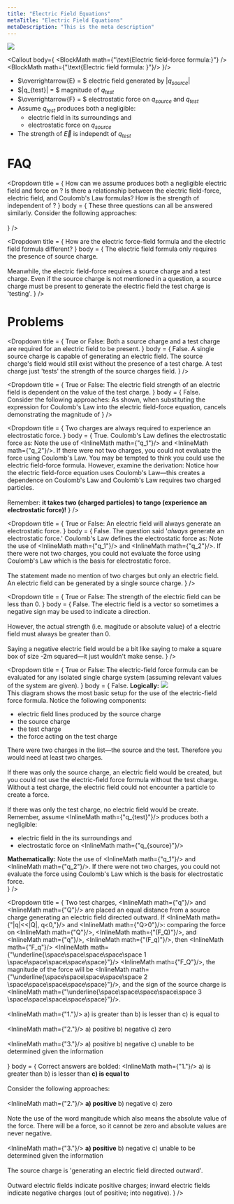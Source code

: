 ```yaml
---
title: "Electric Field Equations"
metaTitle: "Electric Field Equations"
metaDescription: "This is the meta description"
---
```




<img src={ElectricFieldEquations1}/>

<Callout body={<span>
  <BlockMath math={"\\text{Electric field-force formula:}"} />
  <BlockMath math={CommonMathData.electricFieldForce}/>
  <Divider/>
  <BlockMath math={"\\text{Electric field formula: }"}/>
  <BlockMath math={CommonMathData.electricField}/>
  </span>
}/>

- $\overrightarrow{E} = $ electric field generated by $|q_{source}|$
- $|q_{test}| = $ magnitude of $q_{test}$
- $\overrightarrow{F} = $ electrostatic force on $q_{source}$ and $q_{test}$
- Assume $q_{test}$ produces both a negligible: 
  - electric field in its surroundings and
  - electrostatic force on $q_{source}$
- The strength of $\overrightarrow{E}$ is independt of $q_{test}$ 

# FAQ
<Dropdown 
  title = {<span>
    How can we assume <InlineMath math="q_{test}"/> produces both a negligible electric field and force on <InlineMath math="q_{source}"/>? Is there a relationship between the electric field-force, electric field, and Coulomb's Law formulas?
    How is the strength of <InlineMath math={CommonMathData.EVector}/> independent of <InlineMath math="q_{test}"/>?
  </span>}
  body = {<span>
    These three questions can all be answered similarly. Consider the following approaches:<br/>
    <br/>
    <ElectricFieldIndependence/>
  </span>}
/>

<Dropdown 
  title = {<span>
    How are the electric force-field formula and the electric field formula different?
  </span>}
  body = {<span>
    The electric field formula only requires the presence of source charge.<br/>
    <br/>
    Meanwhile, the electric field-force requires a source charge and a test charge. Even if the source charge is not mentioned in a question, a source charge must be present to generate the electric field the test charge is 'testing'.
  </span>}
/>

# Problems

<Dropdown 
  title = {<span>
    True or False: Both a source charge and a test charge are required for an electric field to be present.
  </span>}
  body = {<span>
    False. A single source charge is capable of generating an electric field. The source charge's field would still exist without the presence of a test charge. A test charge just 'tests' the strength of the source charges field. 
  </span>}
/>

<Dropdown 
  title = {<span>
    True or False: The electric field strength of an electric field is dependent on the value of the test charge.
  </span>}
  body = {<span>
    False. Consider the following approaches:
    <ElectricFieldIndependence/>
    As shown, when substituting the expression for Coulomb's Law into the electric field-force equation, <InlineMath math="q_{test}"/> cancels demonstrating the magnitude of <InlineMath math="q_{test}"/> 
  </span>}
/>

<Dropdown 
  title = {<span>
    Two charges are always required to experience an electrostatic force.
  </span>}
  body = {<span>
    True. Coulomb's Law defines the electrostatic force as: <BlockMath math={CommonMathData.coulombsLaw}/> Note the use of <InlineMath math={"q_1"}/> and <InlineMath math={"q_2"}/>. If there were not two charges, you could not evaluate the force using Coulomb's Law.
    <Divider/>
    You may be tempted to think you could use the electric field-force formula. However, examine the derivation:
    <DeriveElectricField/>
    Notice how the electric field-force equation uses Coulomb's Law—this creates a dependence on Coulomb's Law and Coulomb's Law requires two charged particles.<br/>
    <br/>
    Remember: <strong>it takes two (charged particles) to tango (experience an electrostatic force)!</strong>
  </span>}
/>

<Dropdown 
  title = {<span>
    True or False: An electric field will always generate an electrostatic force.
  </span>}
  body = {<span>
    False. The question said '<i>always</i> generate an electrostatic force.' Coulomb's Law defines the electrostatic force as:
    <BlockMath math={CommonMathData.coulombsLaw}/>
    Note the use of <InlineMath math={"q_1"}/> and <InlineMath math={"q_2"}/>. If there were not two charges, you could not evaluate the force using 
    Coulomb's Law which is the basis for electrostatic force.<br/>
    <br/>
    The statement made no mention of two charges but only an electric field. An electric field can be generated by a single source charge.
  </span>}
/>

<Dropdown 
  title = {<span>
    True or False: The strength of the electric field can be less than 0.
  </span>}
  body = {<span>
    False. The electric field is a vector so sometimes a negative sign may be used to indicate a direction.<br/>
    <br/>
    However, the actual strength (i.e. magitude or absolute value) of a electric field must always be greater than 0.<br/>
    <br/>
    Saying a negative electric field would be a bit like saying to make a square box of size -2m squared—it just wouldn't make sense.
  </span>}
/>

<Dropdown 
  title = {<span>
    True or False: The electric-field force formula can be evaluated for any isolated single charge system (assuming relevant values of the system are given). 
  </span>}
  body = {<span>
    False.
    <Divider/>
    <strong>Logically:</strong>
      <img src={ElectricFieldEquations1}/> <br/>
      This diagram shows the most basic setup for the use of the electric-field force formula. Notice the following components:
      <ul>
        <li>electric field lines produced by the source charge</li>
        <li>the source charge</li>
        <li>the test charge</li>
        <li>the force acting on the test charge</li>
      </ul>
      There were two charges in the list—the source and the test. Therefore you would need at least two charges. <br/>
      <br/>
      If there was only the source charge, an electric field would be created, but you could not use the electric-field force formula without
      the test charge. Without a test charge, the electric field could not encounter a particle to create a force.<br/>
      <br/>
      If there was only the test charge, no electric field would be create. Remember, assume <InlineMath math={"q_{test}"}/> produces both a negligible:
      <ul>
        <li>electric field in the its surroundings and</li>
        <li>electrostatic force on <InlineMath math={"q_{source}"}/></li>
      </ul>
    <Divider/>
    <strong>Mathematically:</strong> 
    <DeriveElectricField/>
    Note the use of <InlineMath math={"q_1"}/> and <InlineMath math={"q_2"}/>. If there were not two charges, you could not evaluate the force using 
    Coulomb's Law which is the basis for electrostatic force.<br/>
  </span>}
/>

<Dropdown 
  title = {<span>
    Two test charges, <InlineMath math={"q"}/> and <InlineMath math={"Q"}/> are placed an equal distance from a source charge generating an electric field directed outward.
    If <InlineMath math={"|q|<<|Q|, q<0,"}/> and <InlineMath math={"Q>0"}/>: comparing the force on <InlineMath math={"Q"}/>, <InlineMath math={"(F_Q)"}/>, and  
     <InlineMath math={"q"}/>, <InlineMath math={"(F_q)"}/>, then <InlineMath math={"F_q"}/> <InlineMath math={"\\underline{\\space\\space\\space\\space\\space 1 \\space\\space\\space\\space\\space}"}/> <InlineMath math={"F_Q"}/>,
      the magnitude of the force will be <InlineMath math={"\\underline{\\space\\space\\space\\space\\space 2 \\space\\space\\space\\space\\space}"}/>,
    and the sign of the source charge is <InlineMath math={"\\underline{\\space\\space\\space\\space\\space 3 \\space\\space\\space\\space\\space}"}/>. <br/>
    <br/>
    <InlineMath math={"1."}/> a) is greater than b) is lesser than c) is equal to <br/>
    <br/>
    <InlineMath math={"2."}/> a) positive b) negative c) zero <br/>
    <br/>
    <InlineMath math={"3."}/> a) positive b) negative c) unable to be determined given the information <br/>
    <br/>
  </span>}
  body = {<span>
    Correct answers are bolded:
    <Divider/>
    <InlineMath math={"1."}/> a) is greater than b) is lesser than <strong>c) is equal to</strong><br/>
    <br/>
    Consider the following approaches:<br/>
    <br/><ElectricFieldIndependence/> 
    <Divider/>
    <InlineMath math={"2."}/> <strong>a) positive</strong> b) negative c) zero <br/>
    <br/>
    Note the use of the word mangitude which also means the absolute value of the force. There will be a force, so it cannot be zero and absolute values are never negative.<br/>
    <br/>
    <Divider/>
    <InlineMath math={"3."}/> <strong>a) positive</strong> b) negative c) unable to be determined given the information <br/>
    <br/>
    The source charge is 'generating an electric field directed outward'.<br/>
    <br/>
    Outward electric fields indicate positive charges; inward electric fields indicate negative charges (out of positive; into negative).
  </span>}
/>
